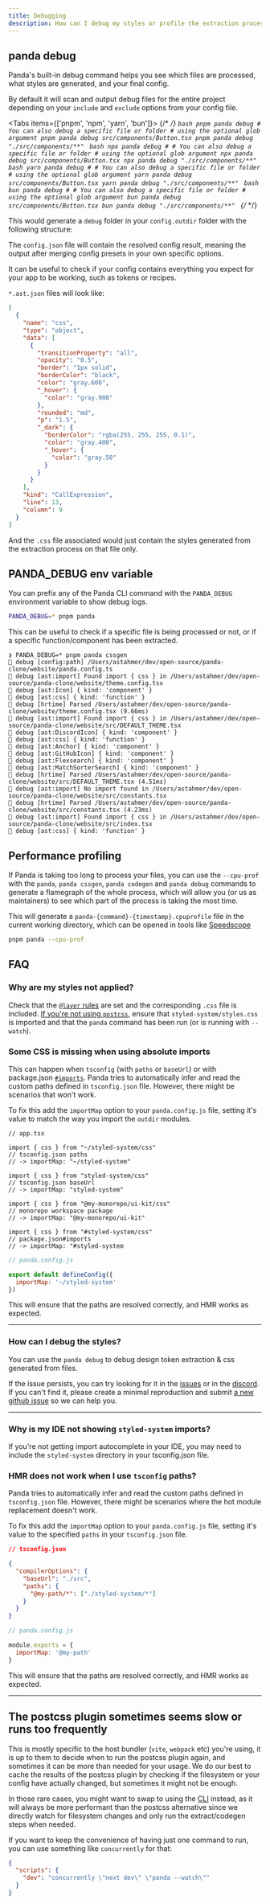 ```yaml
---
title: Debugging
description: How can I debug my styles or profile the extraction process?
---
```


## panda debug

Panda's built-in debug command helps you see which files are processed, what styles are generated, and your final
config.

By default it will scan and output debug files for the entire project depending on your `include` and `exclude` options
from your config file.

<Tabs items={['pnpm', 'npm', 'yarn', 'bun']}>
  {/* <!-- prettier-ignore-start --> */}
  <Tab>
    ```bash
    pnpm panda debug
    # You can also debug a specific file or folder
    # using the optional glob argument
    pnpm panda debug src/components/Button.tsx
    pnpm panda debug "./src/components/**"
    ```
  </Tab>
  <Tab>
    ```bash
    npx panda debug
    # # You can also debug a specific file or folder
    # using the optional glob argument
    npx panda debug src/components/Button.tsx
    npx panda debug "./src/components/**"
    ```
  </Tab>
  <Tab>
    ```bash
    yarn panda debug
    # # You can also debug a specific file or folder
    # using the optional glob argument
    yarn panda debug src/components/Button.tsx
    yarn panda debug "./src/components/**"
    ```
  </Tab>
  <Tab>
    ```bash
    bun panda debug
    # # You can also debug a specific file or folder
    # using the optional glob argument
    bun panda debug src/components/Button.tsx
    bun panda debug "./src/components/**"
    ```
  </Tab>
  {/* <!-- prettier-ignore-end --> */}
</Tabs>

This would generate a `debug` folder in your `config.outdir` folder with the following structure:

<FileTree>
  <FileTree.Folder name="styled-system" defaultOpen>
    <FileTree.Folder name="debug" defaultOpen>
      <FileTree.File name="config.json" />
      <FileTree.File name="src__components__Button.ast.json" />
      <FileTree.File name="src__components__Button.css" />
    </FileTree.Folder>
  </FileTree.Folder>
</FileTree>

The `config.json` file will contain the resolved config result, meaning the output after merging config presets in your
own specific options.

It can be useful to check if your config contains everything you expect for your app to be working, such as tokens or
recipes.

`*.ast.json` files will look like:

```json
[
  {
    "name": "css",
    "type": "object",
    "data": [
      {
        "transitionProperty": "all",
        "opacity": "0.5",
        "border": "1px solid",
        "borderColor": "black",
        "color": "gray.600",
        "_hover": {
          "color": "gray.900"
        },
        "rounded": "md",
        "p": "1.5",
        "_dark": {
          "borderColor": "rgba(255, 255, 255, 0.1)",
          "color": "gray.400",
          "_hover": {
            "color": "gray.50"
          }
        }
      }
    ],
    "kind": "CallExpression",
    "line": 13,
    "column": 9
  }
]
```

And the `.css` file associated would just contain the styles generated from the extraction process on that file only.

## PANDA_DEBUG env variable

You can prefix any of the Panda CLI command with the `PANDA_DEBUG` environment variable to show debug logs.

```bash
PANDA_DEBUG=* pnpm panda
```

This can be useful to check if a specific file is being processed or not, or if a specific function/component has been
extracted.

```
❯ PANDA_DEBUG=* pnpm panda cssgen
🐼 debug [config:path] /Users/astahmer/dev/open-source/panda-clone/website/panda.config.ts
🐼 debug [ast:import] Found import { css } in /Users/astahmer/dev/open-source/panda-clone/website/theme.config.tsx
🐼 debug [ast:Icon] { kind: 'component' }
🐼 debug [ast:css] { kind: 'function' }
🐼 debug [hrtime] Parsed /Users/astahmer/dev/open-source/panda-clone/website/theme.config.tsx (9.66ms)
🐼 debug [ast:import] Found import { css } in /Users/astahmer/dev/open-source/panda-clone/website/src/DEFAULT_THEME.tsx
🐼 debug [ast:DiscordIcon] { kind: 'component' }
🐼 debug [ast:css] { kind: 'function' }
🐼 debug [ast:Anchor] { kind: 'component' }
🐼 debug [ast:GitHubIcon] { kind: 'component' }
🐼 debug [ast:Flexsearch] { kind: 'component' }
🐼 debug [ast:MatchSorterSearch] { kind: 'component' }
🐼 debug [hrtime] Parsed /Users/astahmer/dev/open-source/panda-clone/website/src/DEFAULT_THEME.tsx (4.51ms)
🐼 debug [ast:import] No import found in /Users/astahmer/dev/open-source/panda-clone/website/src/constants.tsx
🐼 debug [hrtime] Parsed /Users/astahmer/dev/open-source/panda-clone/website/src/constants.tsx (4.23ms)
🐼 debug [ast:import] Found import { css } in /Users/astahmer/dev/open-source/panda-clone/website/src/index.tsx
🐼 debug [ast:css] { kind: 'function' }
```

## Performance profiling

If Panda is taking too long to process your files, you can use the `--cpu-prof` with the `panda`, `panda cssgen`,
`panda codegen` and `panda debug` commands to generate a flamegraph of the whole process, which will allow you (or us as
maintainers) to see which part of the process is taking the most time.

This will generate a `panda-{command}-{timestamp}.cpuprofile` file in the current working directory, which can be opened
in tools like [Speedscope](https://www.speedscope.app/)

```bash
pnpm panda --cpu-prof
```

## FAQ

### Why are my styles not applied?

Check that the [`@layer` rules](/docs/concepts/cascade-layers#layer-css) are set and the corresponding `.css` file is
included. [If you're not using `postcss`](/docs/installation/cli), ensure that `styled-system/styles.css` is imported
and that the `panda` command has been run (or is running with `--watch`).

### Some CSS is missing when using absolute imports

This can happen when `tsconfig` (with `paths` or `baseUrl`) or with package.json
[`#imports`](https://nodejs.org/api/packages.html#subpath-imports). Panda tries to automatically infer and read the
custom paths defined in `tsconfig.json` file. However, there might be scenarios that won't work.

To fix this add the `importMap` option to your `panda.config.js` file, setting it's value to match the way you import
the `outdir` modules.

```app.tsx
// app.tsx

import { css } from "~/styled-system/css"
// tsconfig.json paths
// -> importMap: "~/styled-system"

import { css } from "styled-system/css"
// tsconfig.json baseUrl
// -> importMap: "styled-system"

import { css } from "@my-monorepo/ui-kit/css"
// monorepo workspace package
// -> importMap: "@my-monorepo/ui-kit"

import { css } from "#styled-system/css"
// package.json#imports
// -> importMap: "#styled-system

```

```js
// panda.config.js

export default defineConfig({
  importMap: '~/styled-system'
})
```

This will ensure that the paths are resolved correctly, and HMR works as expected.

---

### How can I debug the styles?

You can use the `panda debug` to debug design token extraction & css generated from files.

If the issue persists, you can try looking for it in the [issues](https://github.com/chakra-ui/panda/issues) or in the
[discord](https://discord.gg/VQrkpsgSx7). If you can't find it, please create a minimal reproduction and submit
[a new github issue](https://github.com/chakra-ui/panda/issues/new/choose) so we can help you.

---

### Why is my IDE not showing `styled-system` imports?

If you're not getting import autocomplete in your IDE, you may need to include the `styled-system` directory in your
tsconfig.json file.

### HMR does not work when I use `tsconfig` paths?

Panda tries to automatically infer and read the custom paths defined in `tsconfig.json` file. However, there might be
scenarios where the hot module replacement doesn't work.

To fix this add the `importMap` option to your `panda.config.js` file, setting it's value to the specified `paths` in
your `tsconfig.json` file.

```json
// tsconfig.json

{
  "compilerOptions": {
    "baseUrl": "./src",
    "paths": {
      "@my-path/*": ["./styled-system/*"]
    }
  }
}
```

```js
// panda.config.js

module.exports = {
  importMap: '@my-path'
}
```

This will ensure that the paths are resolved correctly, and HMR works as expected.

---

## The postcss plugin sometimes seems slow or runs too frequently

This is mostly specific to the host bundler (`vite`, `webpack` etc) you're using, it is up to them to decide when to run
the postcss plugin again, and sometimes it can be more than needed for your usage. We do our best to cache the results
of the postcss plugin by checking if the filesystem or your config have actually changed, but sometimes it might not be
enough.

In those rare cases, you might want to swap to using the [CLI](/docs/installation/cli) instead, as it will always be
more performant than the postcss alternative since we directly watch for filesystem changes and only run the
extract/codegen steps when needed.

If you want to keep the convenience of having just one command to run, you can use something like `concurrently` for
that:

```json file="package.json"
{
  "scripts": {
    "dev": "concurrently \"next dev\" \"panda --watch\""
  }
}
```
